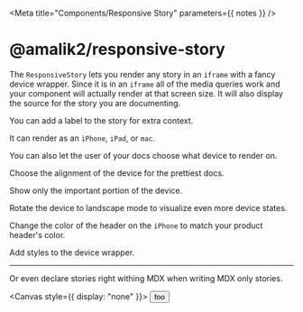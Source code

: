 

<Meta title="Components/Responsive Story" parameters={{ notes }} />

# @amalik2/responsive-story

The `ResponsiveStory` lets you render any story in an `iframe` with a fancy device wrapper.
Since it is in an `iframe` all of the media queries work and your component will actually render at that screen size.
It will also display the source for the story you are documenting.

<Canvas>
  <Story name="Basic Usage">
    <ResponsiveStory id="components-row--basic-usage" />
  </Story>
</Canvas>

You can add a label to the story for extra context.

<Canvas>
  <Story name="With Label">
    <ResponsiveStory
      id="components-row--basic-usage"
      label="A label for the story"
    />
  </Story>
</Canvas>

It can render as an `iPhone`, `iPad`, or `mac`.

<Canvas>
  <Story name="Devices">
    <div>
      <ResponsiveStory id="components-row--basic-usage" />
      <ResponsiveStory id="components-row--basic-usage" device="iPad" />
      <ResponsiveStory id="components-row--basic-usage" device="mac" />
    </div>
  </Story>
</Canvas>

You can also let the user of your docs choose what device to render on.

<Canvas>
  <Story name="Choose Device">
    <ResponsiveStory id="components-row--basic-usage" device="choose" />
  </Story>
</Canvas>

Choose the alignment of the device for the prettiest docs.

<Canvas>
  <Story name="Align">
    <div>
      <ResponsiveStory id="components-row--basic-usage" />
      <ResponsiveStory id="components-row--basic-usage" align="center" />
      <ResponsiveStory id="components-row--basic-usage" align="end" />
    </div>
  </Story>
</Canvas>

Show only the important portion of the device.

<Canvas>
  <Story name="Top or Bottom">
    <div>
      <ResponsiveStory id="components-row--basic-usage" top={200} />
      <ResponsiveStory id="components-row--basic-usage" bottom={200} />
    </div>
  </Story>
</Canvas>

Rotate the device to landscape mode to visualize even more device states.

<Canvas>
  <Story name="Rotate Mobile">
    <div>
      <ResponsiveStory isLandscape id="components-row--basic-usage" />
      <ResponsiveStory
        isLandscape
        id="components-row--basic-usage"
        device="iPad"
      />
    </div>
  </Story>
</Canvas>

Change the color of the header on the `iPhone` to match your product header's color.

<Canvas>
  <Story name="Mobile Header">
    <ResponsiveStory
      id="components-row--basic-usage"
      headerColor="black"
      headerText="white"
    />
  </Story>
</Canvas>

Add styles to the device wrapper.

<Canvas>
  <Story name="Device Styles">
    <ResponsiveStory
      id="components-row--basic-usage"
      headerColor="black"
      headerText="white"
      screenStyles={{ paddingTop: 20 }}
    />
  </Story>
</Canvas>

---

Or even declare stories right withing MDX when writing MDX only stories.

<Canvas style={{ display: "none" }}>
  <Story name="test">
    <button>foo</button>
  </Story>
</Canvas>

<ResponsiveStory
  id="components-responsive-story--test"
  headerColor="black"
  headerText="white"
/>

